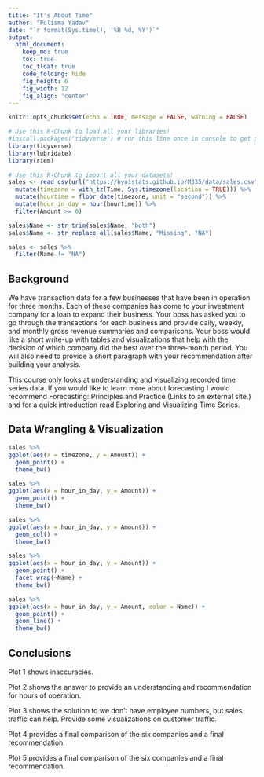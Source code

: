 ```yaml
---
title: "It's About Time"
author: "Polisma Yadav"
date: "`r format(Sys.time(), '%B %d, %Y')`"
output:
  html_document:  
    keep_md: true
    toc: true
    toc_float: true
    code_folding: hide
    fig_height: 6
    fig_width: 12
    fig_align: 'center'
---
```


```r
knitr::opts_chunk$set(echo = TRUE, message = FALSE, warning = FALSE)
```

```r
# Use this R-Chunk to load all your libraries!
#install.packages("tidyverse") # run this line once in console to get package
library(tidyverse)
library(lubridate)
library(riem)

```

```r
# Use this R-Chunk to import all your datasets!
sales <- read_csv(url("https://byuistats.github.io/M335/data/sales.csv")) %>% 
  mutate(timezone = with_tz(Time, Sys.timezone(location = TRUE))) %>% 
  mutate(hourtime = floor_date(timezone, unit = "second")) %>% 
  mutate(hour_in_day = hour(hourtime)) %>% 
  filter(Amount >= 0)

sales$Name <- str_trim(sales$Name, "both") 
sales$Name <- str_replace_all(sales$Name, "Missing", "NA")

sales <- sales %>% 
  filter(Name != "NA")

```

## Background

We have transaction data for a few businesses that have been in operation for three months. Each of these companies has come to your investment company for a loan to expand their business. Your boss has asked you to go through the transactions for each business and provide daily, weekly, and monthly gross revenue summaries and comparisons. Your boss would like a short write-up with tables and visualizations that help with the decision of which company did the best over the three-month period. You will also need to provide a short paragraph with your recommendation after building your analysis.

This course only looks at understanding and visualizing recorded time series data. If you would like to learn more about forecasting I would recommend Forecasting: Principles and Practice (Links to an external site.) and for a quick introduction read Exploring and Visualizing Time Series.

## Data Wrangling & Visualization

```r
sales %>%  
ggplot(aes(x = timezone, y = Amount)) +
  geom_point() + 
  theme_bw()

sales %>% 
ggplot(aes(x = hour_in_day, y = Amount)) + 
  geom_point() +
  theme_bw()

sales %>% 
ggplot(aes(x = hour_in_day, y = Amount)) + 
  geom_col() +
  theme_bw()

sales %>% 
ggplot(aes(x = hour_in_day, y = Amount)) + 
  geom_point() +
  facet_wrap(~Name) + 
  theme_bw()  

sales %>% 
ggplot(aes(x = hour_in_day, y = Amount, color = Name)) + 
  geom_point() +
  geom_line() + 
  theme_bw()  
```


## Conclusions

Plot 1 shows inaccuracies. 

Plot 2 shows the answer to provide an understanding and recommendation for hours of operation. 

Plot 3 shows the solution to we don’t have employee numbers, but sales traffic can help. Provide some visualizations on customer traffic. 

Plot 4 provides a final comparison of the six companies and a final recommendation.

Plot 5 provides a final comparison of the six companies and a final recommendation.
